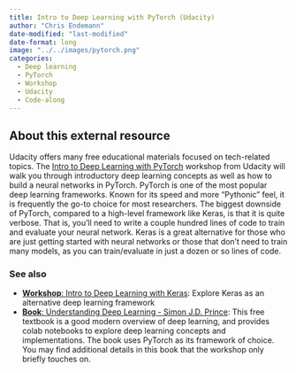 ```yaml
---
title: Intro to Deep Learning with PyTorch (Udacity)
author: "Chris Endemann"
date-modified: "last-modified"
date-format: long
image: "../../images/pytorch.png"
categories:
  - Deep learning
  - PyTorch
  - Workshop
  - Udacity
  - Code-along
---
```


## About this external resource

Udacity offers many free educational materials focused on tech-related topics. The [Intro to Deep Learning with PyTorch](https://www.udacity.com/course/deep-learning-pytorch--ud188) workshop from Udacity will walk you through introductory deep learning concepts as well as how to build a neural networks in PyTorch. PyTorch is one of the most popular deep learning frameworks. Known for its speed and more "Pythonic" feel, it is frequently the go-to choice for most researchers. The biggest downside of PyTorch, compared to a high-level framework like Keras, is that it is quite verbose. That is, you'll need to write a couple hundred lines of code to train and evaluate your neural network. Keras is a great alternative for those who are just getting started with neural networks or those that don't need to train many models, as you can train/evaluate in just a dozen or so lines of code.

### See also
- [**Workshop**: Intro to Deep Learning with Keras](https://uw-madison-datascience.github.io/ML-X-Nexus/Resources/Deep-learning_Keras/index.html): Explore Keras as an alternative deep learning framework
- [**Book**: Understanding Deep Learning - Simon J.D. Prince](https://udlbook.github.io/udlbook/): This free textbook is a good modern overview of deep learning, and provides colab notebooks to explore deep learning concepts and implementations. The book uses PyTorch as its framework of choice. You may find additional details in this book that the workshop only briefly touches on.
